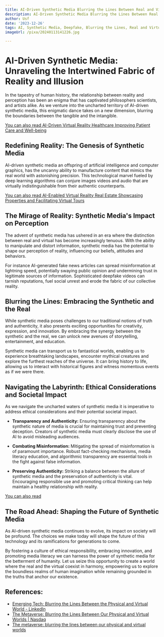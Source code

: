 ```yaml
---
title: AI-Driven Synthetic Media Blurring the Lines Between Real and Virtual
description: AI-Driven Synthetic Media Blurring the Lines Between Real and Virtual
author: Usf
date: '2023-12-26'
tags: AI, Synthetic Media, Deepfake, Blurring the Lines, Real and Virtual
imageUrl: /pixa/20240113141226.jpg

---
```

# AI-Driven Synthetic Media: Unraveling the Intertwined Fabric of Reality and Illusion

In the tapestry of  human history, the relationship  between reality  and perception has been an enigma that has captivated philosophers scientists, and artists alike. As we venture into the uncharted territory of AI-driven synthetic media, this enigmatic dance  takes on a new dimension, blurring the boundaries between the tangible and the intangible.

[You can also read AI-Driven Virtual Reality Healthcare Improving  Patient Care  and Well-being](AI-Driven%20Virtual%20Reality%20Healthcare%20Improving%20Patient%20Care%20and%20Well-being)


##  Redefining Reality: The Genesis of Synthetic Media

AI-driven synthetic media an offspring of artificial intelligence and computer graphics, has the uncanny ability to  manufacture content that mimics the real world with astonishing precision. This technological marvel  fueled by deep learning algorithms  can conjure images videos and audio that are  virtually indistinguishable from their authentic counterparts.

[You can also read AI-Enabled Virtual Reality Real  Estate Showcasing Properties and Facilitating Virtual Tours](AI-Enabled%20Virtual%20Reality%20Real%20Estate%20Showcasing%20Properties%20and%20Facilitating%20Virtual%20Tours)


## The Mirage of Reality:  Synthetic Media's Impact on Perception

The advent of synthetic media has ushered in an era  where the distinction between  real and  virtual has  become increasingly tenuous.  With the ability to manipulate  and distort information, synthetic media has the potential to shape our perception  of  reality, influencing  our beliefs, attitudes and behaviors.

For instance AI-generated fake news articles can spread misinformation at lightning speed, potentially swaying public  opinion and undermining trust in legitimate sources of information. Sophisticated  deepfake videos can tarnish reputations, fuel social unrest and erode the fabric of our collective reality.

## Blurring the  Lines: Embracing the Synthetic and the Real

While  synthetic media poses challenges to our traditional notions of truth and authenticity, it also presents exciting  opportunities for creativity, expression, and innovation. By embracing the  synergy between the synthetic and  the real, we can unlock new avenues of storytelling, entertainment,  and education.

Synthetic media  can transport us to fantastical worlds,  enabling us to experience breathtaking landscapes, encounter mythical creatures and explore the furthest reaches of the universe. It can bring history to life, allowing us to  interact with historical figures and witness momentous events  as if we were there.

## Navigating the Labyrinth: Ethical Considerations and Societal Impact

As we navigate the uncharted waters  of synthetic media it is imperative to address ethical considerations and their  potential societal impact.

* **Transparency and  Authenticity:** Ensuring transparency  about the synthetic nature of media is crucial for maintaining trust and preventing deception. Creators of synthetic media must clearly disclose the use of AI to avoid misleading audiences.

* **Combating Misinformation:** Mitigating  the spread  of misinformation is of paramount importance. Robust fact-checking  mechanisms,  media  literacy education, and algorithmic transparency are essential tools in the  fight against false information.

* **Preserving Authenticity:** Striking a balance between the allure of synthetic media and the preservation of authenticity is  vital. Encouraging responsible use and promoting critical thinking can help  maintain a healthy relationship with reality.

[You can also read ]()


## The Road Ahead: Shaping the Future of  Synthetic Media

As AI-driven synthetic media continues to evolve, its impact on society will  be profound. The choices  we make today will shape  the future of this technology and its ramifications for generations  to come.

By fostering a culture of ethical responsibility, embracing innovation, and  promoting media literacy  we can harness the power of synthetic media for the betterment of humanity.  Let us seize this opportunity to create a world where the real and the virtual coexist in harmony, empowering us to explore the boundless  realms of human imagination while remaining grounded in the  truths that anchor our existence.

## References:
- [Emerging Tech: Blurring the Lines Between the Physical and Virtual World - LinkedIn](https://www.linkedin.com/pulse/emerging-tech-blurring-lines-between-physical-virtual-alim-williams)
- [The Metaverse: Blurring the Lines Between Our Physical and Virtual Worlds | Nasdaq](https://www.nasdaq.com/articles/the-metaverse%3A-blurring-the-lines-between-our-physical-and-virtual-worlds)
- [The metaverse: blurring the lines between our physical and virtual worlds](https://blog.richardvanhooijdonk.com/en/the-metaverse-blurring-the-lines-between-our-physical-and-virtual-worlds/)
